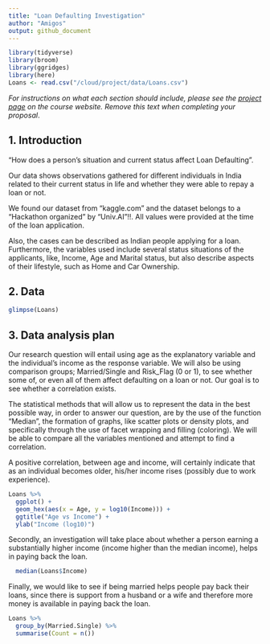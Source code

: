 ```yaml
---
title: "Loan Defaulting Investigation"
author: "Amigos"
output: github_document
---
```


```r
library(tidyverse)
library(broom)
library(ggridges)
library(here)
Loans <- read.csv("/cloud/project/data/Loans.csv")
```

*For instructions on what each section should include, please see the [project page](https://idsed.digital/assessments/project/#proposal) on the course website. Remove this text when completing your proposal*.

## 1. Introduction
"How does a person’s situation and current status affect Loan Defaulting".

Our data shows observations gathered for different individuals in India
related to their current status in life and whether they were able to
repay a loan or not.

We found our dataset from "kaggle.com" and the dataset belongs to a "Hackathon organized" by "Univ.AI"!!. All values were provided at the time of the loan application.

Also, the cases can be described as Indian people applying for a loan. Furthermore, the
variables used include several status situations of the applicants, like,
Income, Age and Marital status, but also describe aspects of their lifestyle,
such as Home and Car Ownership.


## 2. Data

```r
glimpse(Loans)
```

## 3. Data analysis plan
Our research question will entail using age as the explanatory variable
and the individual’s income as the response variable. We will also be
using comparison groups; Married/Single and Risk\_Flag (0 or 1), to see
whether some of, or even all of them affect defaulting on a loan or not.
Our goal is to see whether a correlation exists.

The statistical methods that will allow us to represent the data in the best
possible way, in order to answer our question, are by the use of the function
“Median”, the formation of graphs, like scatter plots or density plots, and
specifically through the use of facet wrapping and filling (coloring).
We will be able to compare all the variables mentioned and attempt to find
a correlation.

A positive correlation, between age and income, will certainly indicate that as
an individual becomes older, his/her income rises 
(possibly due to work experience).

```r
Loans %>%
  ggplot() +
  geom_hex(aes(x = Age, y = log10(Income))) +
  ggtitle("Age vs Income") +
  ylab("Income (log10)")
```

Secondly, an investigation will take place about whether a person earning
a substantially higher income (income higher than the median income), helps
in paying back the loan.

```r
  median(Loans$Income)
```


Finally, we would like to see if being married helps people pay back their loans, since there is support from a husband or a wife and therefore more money is available in paying back the loan.

```r
Loans %>%
  group_by(Married.Single) %>%
  summarise(Count = n())
```

